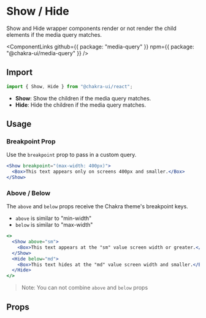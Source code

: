 # Show / Hide

Show and Hide wrapper components render or not render the child elements if
the media query matches.

<ComponentLinks
  github={{ package: "media-query" }}
  npm={{ package: "@chakra-ui/media-query" }}
/>

## Import

```js
import { Show, Hide } from "@chakra-ui/react";
```

- **Show**: Show the children if the media query matches.
- **Hide**: Hide the children if the media query matches.

## Usage

### Breakpoint Prop

Use the `breakpoint` prop to pass in a custom query.

```jsx
<Show breakpoint="(max-width: 400px)">
  <Box>This text appears only on screens 400px and smaller.</Box>
</Show>
```

### Above / Below

The `above` and `below` props receive the Chakra theme's breakpoint keys.

- `above` is similar to "min-width"
- `below` is similar to "max-width"

```jsx
<>
  <Show above="sm">
    <Box>This text appears at the "sm" value screen width or greater.</Box>
  </Show>
  <Hide below="md">
    <Box>This text hides at the "md" value screen width and smaller.</Box>
  </Hide>
</>
```

> Note: You can not combine `above` and `below` props

## Props

<PropsTable of="Show" />
